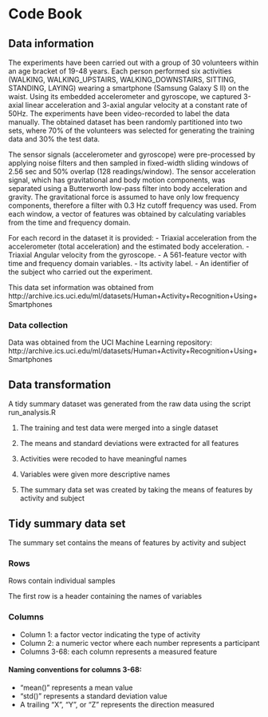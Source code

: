 # Code Book

## Data information
The experiments have been carried out with a group of 30 volunteers within an age bracket of 19-48 years. Each person performed six activities (WALKING, WALKING_UPSTAIRS, WALKING_DOWNSTAIRS, SITTING, STANDING, LAYING) wearing a smartphone (Samsung Galaxy S II) on the waist. Using its embedded accelerometer and gyroscope, we captured 3-axial linear acceleration and 3-axial angular velocity at a constant rate of 50Hz. The experiments have been video-recorded to label the data manually. The obtained dataset has been randomly partitioned into two sets, where 70% of the volunteers was selected for generating the training data and 30% the test data. 

The sensor signals (accelerometer and gyroscope) were pre-processed by applying noise filters and then sampled in fixed-width sliding windows of 2.56 sec and 50% overlap (128 readings/window). The sensor acceleration signal, which has gravitational and body motion components, was separated using a Butterworth low-pass filter into body acceleration and gravity. The gravitational force is assumed to have only low frequency components, therefore a filter with 0.3 Hz cutoff frequency was used. From each window, a vector of features was obtained by calculating variables from the time and frequency domain.

For each record in the dataset it is provided: 
- Triaxial acceleration from the accelerometer (total acceleration) and the estimated body acceleration.
- Triaxial Angular velocity from the gyroscope. 
- A 561-feature vector with time and frequency domain variables. 
- Its activity label. 
- An identifier of the subject who carried out the experiment.

This data set information was obtained from http://archive.ics.uci.edu/ml/datasets/Human+Activity+Recognition+Using+Smartphones

### Data collection
Data was obtained from the UCI Machine Learning repository:
http://archive.ics.uci.edu/ml/datasets/Human+Activity+Recognition+Using+Smartphones

## Data transformation
A tidy summary dataset was generated from the raw data using the script run_analysis.R

1. The training and test data were merged into a single dataset

2. The means and standard deviations were extracted for all features

3. Activities were recoded to have meaningful names

4. Variables were given more descriptive names

5. The summary data set was created by taking the means of features by activity and subject

## Tidy summary data set
The summary set contains the means of features by activity and subject

### Rows 
Rows contain individual samples

The first row is a header containing the names of variables

### Columns
* Column 1: a factor vector indicating the type of activity
* Column 2: a numeric vector where each number represents a participant
* Columns 3-68: each column represents a measured feature

#### Naming conventions for columns 3-68:
* "mean()" represents a mean value
* "std()" represents a standard deviation value
* A trailing "X", "Y", or "Z" represents the direction measured

